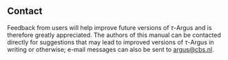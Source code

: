 ## Contact

Feedback from users will help improve future versions of $\tau$-Argus and is therefore greatly appreciated. The authors of this manual can be contacted directly for suggestions that may lead to improved versions of $\tau$-Argus in writing or otherwise; e-mail messages can also be sent to [argus@cbs.nl](mailto:argus@cbs.nl).

